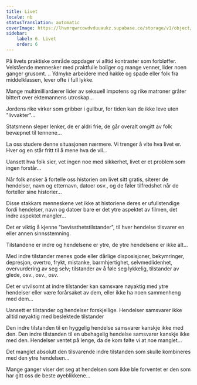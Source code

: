 ```yaml
---
title: Livet
locale: nb
statusTranslation: automatic
coverImage: https://lhvmrqwrcowdvduuaukz.supabase.co/storage/v1/object/public/strapi-uploads/small_cover-tratado-de-psicologia-revolucionaria.webp-5e15e1cec4e0ebebcde5d7fc7565d8fd.webp
sidebar:
    label: 6. Livet
    order: 6
---
```

På livets praktiske område oppdager vi alltid kontraster som forbløffer. Velstående mennesker med praktfulle boliger og mange venner, lider noen ganger grusomt. .. Ydmyke arbeidere med hakke og spade eller folk fra middelklassen, lever ofte i full lykke.

Mange multimilliardærer lider av seksuell impotens og rike matroner gråter bittert over ektemannens utroskap...

Jordens rike virker som gribber i gullbur, for tiden kan de ikke leve uten "livvakter"...

Statsmenn sleper lenker, de er aldri frie, de går overalt omgitt av folk bevæpnet til tennene...

La oss studere denne situasjonen nærmere. Vi trenger å vite hva livet er. Hver og en står fritt til å mene hva de vil...

Uansett hva folk sier, vet ingen noe med sikkerhet, livet er et problem som ingen forstår...

Når folk ønsker å fortelle oss historien om livet sitt gratis, siterer de hendelser, navn og etternavn, datoer osv., og de føler tilfredshet når de forteller sine historier...

Disse stakkars menneskene vet ikke at historiene deres er ufullstendige fordi hendelser, navn og datoer bare er det ytre aspektet av filmen, det indre aspektet mangler...

Det er viktig å kjenne "bevissthetstilstander", til hver hendelse tilsvarer en eller annen sinnsstemning.

Tilstandene er indre og hendelsene er ytre, de ytre hendelsene er ikke alt...

Med indre tilstander menes gode eller dårlige disposisjoner, bekymringer, depresjon, overtro, frykt, mistanke, barmhjertighet, selvmedlidenhet, overvurdering av seg selv; tilstander av å føle seg lykkelig, tilstander av glede, osv., osv., osv.

Det er utvilsomt at indre tilstander kan samsvare nøyaktig med ytre hendelser eller være forårsaket av dem, eller ikke ha noen sammenheng med dem...

Uansett er tilstander og hendelser forskjellige. Hendelser samsvarer ikke alltid nøyaktig med beslektede tilstander

Den indre tilstanden til en hyggelig hendelse samsvarer kanskje ikke med den. Den indre tilstanden til en ubehagelig hendelse samsvarer kanskje ikke med den. Hendelser ventet på lenge, da de kom følte vi at noe manglet...

Det manglet absolutt den tilsvarende indre tilstanden som skulle kombineres med den ytre hendelsen...

Mange ganger viser det seg at hendelsen som ikke ble forventet er den som har gitt oss de beste øyeblikkene...

